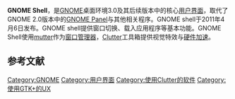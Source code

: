 {{Unreferenced|time=2018-07-23T12:46:05+00:00}}
{{NoteTA|G1=IT}}
{{Infobox Software
| name                 = GNOME
| title                = GNOME Shell
| screenshot           = GNOME Shell 3.0 (2011, 04) -- Applications view.png
| screenshot size      = 300px
| caption              = GNOME Shell  
| developer            = [[GNOME|GNOME]]项目
| released             = {{Start date and age|2011|04|06}}
| programming language = [[JavaScript|JavaScript]] 与 [[C语言|C语言]]
| operating system     = [[类Unix|类Unix]]
| language             = 多语言
| genre                = [[壳层|壳层]]
| license              = [[GPL|GPL]]
| website              = {{URL|https://wiki.gnome.org/Projects/GnomeShell}}
}}'''GNOME Shell'''，是[[GNOME|GNOME]]桌面环境3.0及其后续版本中的核心[[用户界面|用户界面]]，取代了GNOME 2.0版本中的[[GNOME_Panel|GNOME Panel]]与其他相关程序。GNOME shell于2011年4月6日发布。GNOME shell提供窗口切换、载入应用程序等基本功能。GNOME Shell使用[[mutter|mutter]]作为[[窗口管理器|窗口管理器]]，[[Clutter|Clutter]]工具箱提供视觉特效与[[硬件加速|硬件加速]]。

==参考文献==
{{reflist}}

{{GNOME|state=collapsed}}
{{GTK|state=collapsed}}
{{X桌面环境与窗口管理器}}

[[Category:GNOME|Category:GNOME]]
[[Category:用户界面|Category:用户界面]]
[[Category:使用Clutter的软件|Category:使用Clutter的软件]]
[[Category:使用GTK+的UX|Category:使用GTK+的UX]]